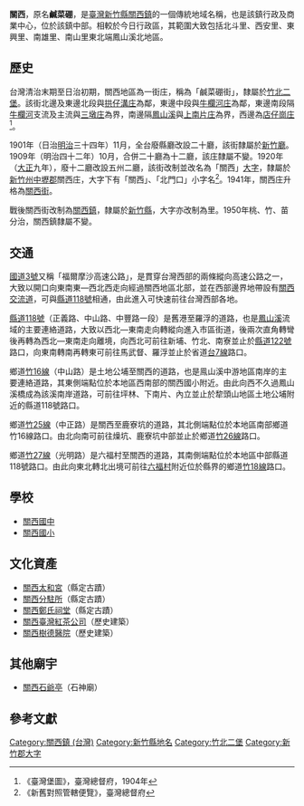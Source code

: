 {{noteTA　
|1 = zh-cn:庄; zh-hk:庄; zh-tw:庄;
}}
'''關西'''，原名'''鹹菜硼'''，是[[臺灣|臺灣]][[新竹縣|新竹縣]][[關西鎮_(台灣)|關西鎮]]的一個傳統地域名稱，也是該鎮行政及商業中心，位於該鎮中部。相較於今日行政區，其範圍大致包括北斗里、西安里、東興里、南雄里、南山里東北端鳳山溪北地區。

==歷史==
台灣清治末期至日治初期，關西地區為一街庄，稱為「鹹菜硼街」，隸屬於[[竹北二堡|竹北二堡]]。該街北邊及東邊北段與[[拱仔溝庄|拱仔溝庄]]為鄰，東邊中段與[[牛欄河庄|牛欄河庄]]為鄰，東邊南段隔[[牛欄河|牛欄河]]支流及主流與[[三墩庄|三墩庄]]為界，南邊隔[[鳳山溪|鳳山溪]]與[[上南片庄|上南片庄]]為界，西邊為[[店仔崗庄|店仔崗庄]]<ref>《臺灣堡圖》，臺灣總督府，1904年</ref>。

1901年（日治[[明治|明治]]三十四年）11月，全台廢縣廳改設二十廳，該街隸屬於[[新竹廳|新竹廳]]。1909年（明治四十二年）10月，合併二十廳為十二廳，該庄隸屬不變。1920年（[[大正|大正]]九年），廢十二廳改設五州二廳，該街改制並改名為「關西」[[大字|大字]]，隸屬於[[新竹州|新竹州]][[中壢郡|中壢郡]]關西庄，大字下有「關西」、「北門口」小字名<ref>《新舊對照管轄便覽》，臺灣總督府</ref>。1941年，關西庄升格為[[關西街|關西街]]。

戰後關西街改制為[[關西鎮_(台灣)|關西鎮]]，隸屬於[[新竹縣|新竹縣]]，大字亦改制為里。1950年桃、竹、苗分治，關西鎮隸屬不變。

==交通==
[[福爾摩沙高速公路|國道3號]]又稱「福爾摩沙高速公路」，是貫穿台灣西部的兩條縱向高速公路之一，大致以開口向東南東—西北西走向經過關西地區北部，並在西部邊界地帶設有[[關西交流道|關西交流道]]，可與[[縣道118號|縣道118號]]相通，由此進入可快速前往台灣西部各地。

[[縣道118號|縣道118號]]（正義路、中山路、中豐路一段）是舊港至羅浮的道路，也是[[鳳山溪|鳳山溪]]流域的主要連絡道路，大致以西北—東南走向轉縱向進入市區街道，後兩次直角轉彎後再轉為西北—東南走向離境，向西北可前往新埔、竹北、南寮並止於[[縣道122號|縣道122號]]路口，向東南轉南再轉東可前往馬武督、羅浮並止於省道[[台7線|台7線]]路口。

鄉道[[竹16線|竹16線]]（中山路）是土地公埔至關西的道路，也是鳯山溪中游地區南岸的主要連絡道路，其東側端點位於本地區西南部的關西國小附近。由此向西不久過鳳山溪橋成為該溪南岸道路，可前往坪林、下南片、內立並止於犂頭山地區土地公埔附近的縣道118號路口。

鄉道[[竹25線|竹25線]]（中正路）是關西至鹿寮坑的道路，其北側端點位於本地區南部鄉道竹16線路口。由北向南可前往燥坑、鹿寮坑中部並止於鄉道[[竹26線|竹26線]]路口。

鄉道[[竹27線|竹27線]]（光明路）是六福村至關西的道路，其南側端點位於本地區中部縣道118號路口。由此向東北轉北出境可前往[[六福村|六福村]]附近位於縣界的鄉道[[竹18線|竹18線]]路口。

==學校==
*[[關西國中|關西國中]]
*[[關西國小|關西國小]]

==文化資產==
*[[關西太和宮|關西太和宮]]（縣定古蹟）
*[[關西分駐所|關西分駐所]]（縣定古蹟）
*[[關西鄭氏祠堂|關西鄭氏祠堂]]（縣定古蹟）
*[[關西臺灣紅茶公司|關西臺灣紅茶公司]]（歷史建築）
*[[關西樹德醫院|關西樹德醫院]]（歷史建築）

==其他廟宇==
*[[關西石爺亭|關西石爺亭]]（石神廟）

==參考文獻==
{{reflist}}

{{新竹郡}}

[[Category:關西鎮_(台灣)|Category:關西鎮 (台灣)]]
[[Category:新竹縣地名|Category:新竹縣地名]]
[[Category:竹北二堡|Category:竹北二堡]]
[[Category:新竹郡大字|Category:新竹郡大字]]